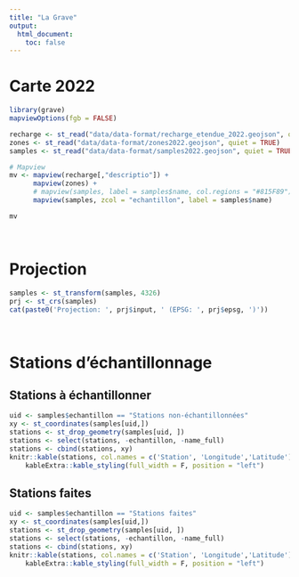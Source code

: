 ```yaml
---
title: "La Grave"
output:
  html_document:
    toc: false
---
```


<style type="text/css">
.main-container {
  max-width: 1800px;
  margin-left: auto;
  margin-right: auto;
}
</style>

# Carte 2022

```r
library(grave)
mapviewOptions(fgb = FALSE)

recharge <- st_read("data/data-format/recharge_etendue_2022.geojson", quiet = TRUE)
zones <- st_read("data/data-format/zones2022.geojson", quiet = TRUE)
samples <- st_read("data/data-format/samples2022.geojson", quiet = TRUE)

# Mapview
mv <- mapview(recharge[,"descriptio"]) +
      mapview(zones) +
      # mapview(samples, label = samples$name, col.regions = "#815F89")
      mapview(samples, zcol = "echantillon", label = samples$name)

mv
```

<br/>

# Projection

```r
samples <- st_transform(samples, 4326)
prj <- st_crs(samples)
cat(paste0('Projection: ', prj$input, ' (EPSG: ', prj$epsg, ')'))
```

<br/>

# Stations d'échantillonnage

## Stations à échantillonner

```r
uid <- samples$echantillon == "Stations non-échantillonnées"
xy <- st_coordinates(samples[uid,])
stations <- st_drop_geometry(samples[uid, ])
stations <- select(stations, -echantillon, -name_full)
stations <- cbind(stations, xy)
knitr::kable(stations, col.names = c('Station', 'Longitude','Latitude'), row.names = FALSE) %>%
    kableExtra::kable_styling(full_width = F, position = "left")
```

## Stations faites

```r
uid <- samples$echantillon == "Stations faites"
xy <- st_coordinates(samples[uid,])
stations <- st_drop_geometry(samples[uid, ])
stations <- select(stations, -echantillon, -name_full)
stations <- cbind(stations, xy)
knitr::kable(stations, col.names = c('Station', 'Longitude','Latitude'), row.names = FALSE) %>%
    kableExtra::kable_styling(full_width = F, position = "left")
```

